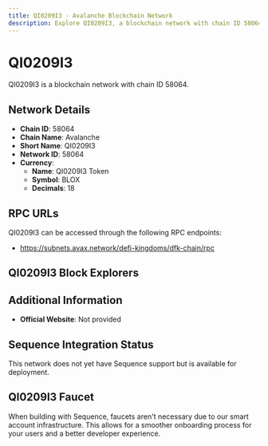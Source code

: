 ```yaml
--- 
title: QI0209I3 - Avalanche Blockchain Network
description: Explore QI0209I3, a blockchain network with chain ID 58064. Learn about its native currency, QI0209I3 Token, and how to interact with the network.
---
```


# QI0209I3

QI0209I3 is a blockchain network with chain ID 58064.

## Network Details

- **Chain ID**: 58064
- **Chain Name**: Avalanche
- **Short Name**: QI0209I3
- **Network ID**: 58064
- **Currency**: 
  - **Name**: QI0209I3 Token
  - **Symbol**: BLOX
  - **Decimals**: 18

## RPC URLs

QI0209I3 can be accessed through the following RPC endpoints:

- https://subnets.avax.network/defi-kingdoms/dfk-chain/rpc

## QI0209I3 Block Explorers



## Additional Information

- **Official Website**: Not provided

## Sequence Integration Status

This network does not yet have Sequence support but is available for deployment.

## QI0209I3 Faucet

When building with Sequence, faucets aren't necessary due to our smart account infrastructure. This allows for a smoother onboarding process for your users and a better developer experience.
